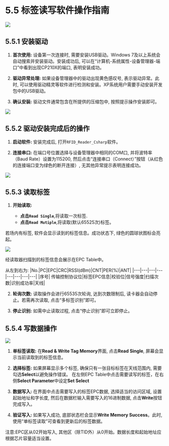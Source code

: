 # 5.5 标签读写软件操作指南


![](../../public/images/reader-hardware-1.png)

## 5.5.1 安装驱动

1. **首次使用:** 设备第一次连接时, 需要安装USB驱动。Windows 7及以上系统会自动搜索并安装驱动。安装成功后, 可以在“计算机-系统属性-设备管理器-端口”中看到出现CP210X的端口, 表明安装成功。

2. **驱动异常处理:** 如果设备管理器中的驱动出现黄色感叹号, 表示驱动异常。此时, 可以使用驱动精灵等软件进行检测和安装。XP系统用户需要手动安装开发包中的USB驱动。

3. **确认安装:** 驱动文件通常包含在所提供的压缩包中, 按照提示操作安装即可。

![](../../public/images/hardware-driver-1.png)

## 5.5.2 驱动安装完成后的操作

1. **启动软件:** 安装完成后, 打开`RFID_Reader_Csharp`软件。

2. **连接串口:** 在端口号位置选择与设备管理器中相同的COM口, 并将波特率（Baud Rate）设置为115200, 然后点击“连接串口（Connect）”按钮（从红色的连接端口变为绿色的断开连接）, 无其他异常提示表明连接成功。

![](../../public/images/reader-connect-1.png)

## 5.5.3 读取标签

1. **开始读取:**

    - **点击```Read Single```**,将读取一次标签.  
    - **点击```Read Mutiple```**,将读取(默认65525次)标签。

若场内有标签, 软件会显示读到的标签信息。成功状态下, 绿色的圆球状图标会亮起。



![](../../public/images/reader-scan-1.png)

经读取器扫描到的标签信息会展示在EPC Table中。 

从左到右为: 
|No.|PC|EPC|CRC|RSSI(dBm)|CNT|PER(%)|ANT|
|---|---|---|---|---|---|---|---|
|序号| 传输控制协议位|标签EPC信息|校验位|信号强度|扫描次数|识别成功率|天线|

2. **轮询次数:** 读取操作会进行65535次轮询, 达到次数限制后, 读卡器会自动停止。若需再次读取, 点击“多标签识别”即可。

3. **停止识别:** 如需中止读取过程, 点击“停止识别”即可立即停止。

## 5.5.4 写数据操作

![](../../public/images/reader-write.png)

1. **单标签读取:** 在**Read & Write Tag Memory**界面, 点击**Read Single**, 屏幕会显示当前读取到的标签信息。

2. **选择标签:** 如果屏幕显示多个标签, 确保只有一张目标标签在天线范围内, 需要勾选**Select**以避免操作错误。
在左侧EPC Table中点击需要读写的标签，在右侧**Select Parameter**中设定**Set Select**

3. **数据写入:** 在界面中点击需要写入的标签EPC数据, 选择适当的访问区域, 设置起始地址和字长度, 然后在数据栏输入需要写入的16进制数据, 点击**Write**按钮完成写入。

4. **验证写入:** 如果写入成功, 底部状态栏会显示**Write Memory Success**。此时, 使用“单标签读取”可查看到更新后的标签数据。

注意:EPC区从02开始写入, 其他区（除TID外）从0开始。数据长度和起始地址应根据芯片容量适当设置。


